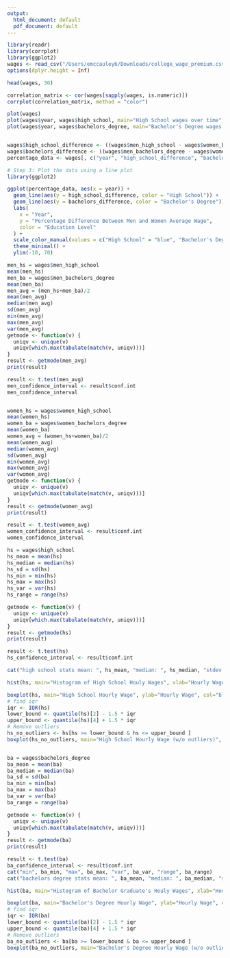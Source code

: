 ```yaml
---
output:
  html_document: default
  pdf_document: default
---
```



```R
library(readr)
library(corrplot)
library(ggplot2)
wages <- read_csv("/Users/emccauley6/Downloads/college_wage_premium.csv")
options(dplyr.height = Inf)

head(wages, 30)

correlation_matrix <- cor(wages[sapply(wages, is.numeric)])
corrplot(correlation_matrix, method = "color")

plot(wages)
plot(wages$year, wages$high_school, main="High School wages over time", ylab= "hourly wage", xlab="year", col="blue")
plot(wages$year, wages$bachelors_degree, main="Bachelor's Degree wages over time", ylab= "hourly wage", xlab="year", col="red")


wages$high_school_difference <- ((wages$men_high_school - wages$women_high_school) / wages$women_high_school) * 100
wages$bachelors_difference <- ((wages$men_bachelors_degree - wages$women_bachelors_degree) / wages$women_bachelors_degree) * 100
percentage_data <- wages[, c("year", "high_school_difference", "bachelors_difference")]

# Step 3: Plot the data using a line plot
library(ggplot2)

ggplot(percentage_data, aes(x = year)) +
  geom_line(aes(y = high_school_difference, color = "High School")) +
  geom_line(aes(y = bachelors_difference, color = "Bachelor's Degree")) +
  labs(
    x = "Year",
    y = "Percentage Difference Between Men and Women Average Wage",
    color = "Education Level"
  ) +
  scale_color_manual(values = c("High School" = "blue", "Bachelor's Degree" = "red")) +
  theme_minimal() +
  ylim(-10, 70)

```
```r
men_hs = wages$men_high_school
mean(men_hs)
men_ba = wages$men_bachelors_degree
mean(men_ba)
men_avg = (men_hs+men_ba)/2
mean(men_avg)
median(men_avg)
sd(men_avg)
min(men_avg)
max(men_avg)
var(men_avg)
getmode <- function(v) {
  uniqv <- unique(v)
  uniqv[which.max(tabulate(match(v, uniqv)))]
}
result <- getmode(men_avg)
print(result)

result <- t.test(men_avg)
men_confidence_interval <- result$conf.int
men_confidence_interval


women_hs = wages$women_high_school
mean(women_hs)
women_ba = wages$women_bachelors_degree
mean(women_ba)
women_avg = (women_hs+women_ba)/2
mean(women_avg)
median(women_avg)
sd(women_avg)
min(women_avg)
max(women_avg)
var(women_avg)
getmode <- function(v) {
  uniqv <- unique(v)
  uniqv[which.max(tabulate(match(v, uniqv)))]
}
result <- getmode(women_avg)
print(result)

result <- t.test(women_avg)
women_confidence_interval <- result$conf.int
women_confidence_interval

hs = wages$high_school
hs_mean = mean(hs)
hs_median = median(hs)
hs_sd = sd(hs)
hs_min = min(hs)
hs_max = max(hs)
hs_var = var(hs)
hs_range = range(hs)

getmode <- function(v) {
  uniqv <- unique(v)
  uniqv[which.max(tabulate(match(v, uniqv)))]
}
result <- getmode(hs)
print(result)

result <- t.test(hs)
hs_confidence_interval <- result$conf.int

cat("high school stats mean: ", hs_mean, "median: ", hs_median, "stdev: ", hs_sd, "high school confidence interval: ", hs_confidence_interval)

hist(hs, main="Histogram of High School Houly Wages", xlab="Hourly Wage", col="blue")

boxplot(hs, main="High School Hourly Wage", ylab="Hourly Wage", col="blue")
# find iqr
iqr <- IQR(hs)
lower_bound <- quantile(hs)[2] - 1.5 * iqr
upper_bound <- quantile(hs)[4] + 1.5 * iqr
# Remove outliers
hs_no_outliers <- hs[hs >= lower_bound & hs <= upper_bound ]
boxplot(hs_no_outliers, main="High School Hourly Wage (w/o outliers)", ylab="Hourly Wage", col="blue")


ba = wages$bachelors_degree
ba_mean = mean(ba)
ba_median = median(ba)
ba_sd = sd(ba)
ba_min = min(ba)
ba_max = max(ba)
ba_var = var(ba)
ba_range = range(ba)

getmode <- function(v) {
  uniqv <- unique(v)
  uniqv[which.max(tabulate(match(v, uniqv)))]
}
result <- getmode(ba)
print(result)

result <- t.test(ba)
ba_confidence_interval <- result$conf.int
cat("min", ba_min, "max", ba_max, "var", ba_var, "range", ba_range)
cat("bachelors degree stats mean: ", ba_mean, "median: ", ba_median, "stdev: ", ba_sd, "bachelors degree confidence interval: ", ba_confidence_interval)

hist(ba, main="Histogram of Bachelor Graduate's Houly Wages", xlab="Hourly Wage", col="red")

boxplot(ba, main="Bachelor's Degree Hourly Wage", ylab="Hourly Wage", col="red")
# find iqr
iqr <- IQR(ba)
lower_bound <- quantile(ba)[2] - 1.5 * iqr
upper_bound <- quantile(ba)[4] + 1.5 * iqr
# Remove outliers
ba_no_outliers <- ba[ba >= lower_bound & ba <= upper_bound ]
boxplot(ba_no_outliers, main="Bachelor's Degree Hourly Wage (w/o outliers)", ylab="Hourly Wage", col="red")
```




